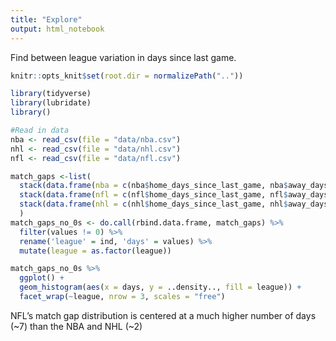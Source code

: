 ```yaml
---
title: "Explore"
output: html_notebook
---
```

Find between league variation in days since last game.
```r
knitr::opts_knit$set(root.dir = normalizePath(".."))
```

```r
library(tidyverse)
library(lubridate)
library()

#Read in data
nba <- read_csv(file = "data/nba.csv")
nhl <- read_csv(file = "data/nhl.csv")
nfl <- read_csv(file = "data/nfl.csv")
```

```r
match_gaps <-list(
  stack(data.frame(nba = c(nba$home_days_since_last_game, nba$away_days_since_last_game))),
  stack(data.frame(nfl = c(nfl$home_days_since_last_game, nfl$away_days_since_last_game))),
  stack(data.frame(nhl = c(nhl$home_days_since_last_game, nhl$away_days_since_last_game)))
  )
match_gaps_no_0s <- do.call(rbind.data.frame, match_gaps) %>%
  filter(values != 0) %>%
  rename('league' = ind, 'days' = values) %>%
  mutate(league = as.factor(league))
```

```r
match_gaps_no_0s %>%
  ggplot() +
  geom_histogram(aes(x = days, y = ..density.., fill = league)) + 
  facet_wrap(~league, nrow = 3, scales = "free")
```


NFL's match gap distribution is centered at a much higher number of days (~7) than the NBA and NHL (~2)